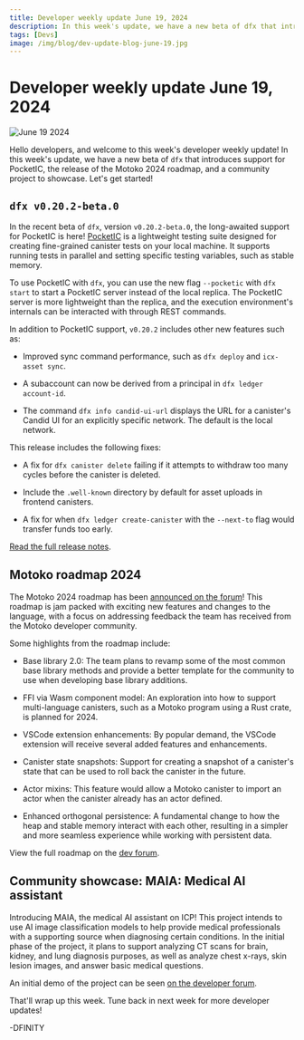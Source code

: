 ```yaml
---
title: Developer weekly update June 19, 2024
description: In this week's update, we have a new beta of dfx that introduces support for PocketIC, the release of the Motoko 2024 roadmap, and a community project to showcase. Let's get started!
tags: [Devs]
image: /img/blog/dev-update-blog-june-19.jpg
---
```


# Developer weekly update June 19, 2024

![June 19 2024](../../static/img/blog/dev-update-blog-june-19.jpg)

Hello developers, and welcome to this week's developer weekly update! In this week's update, we have a new beta of `dfx` that introduces support for PocketIC, the release of the Motoko 2024 roadmap, and a community project to showcase. Let's get started!

## `dfx v0.20.2-beta.0`

In the recent beta of `dfx`, version `v0.20.2-beta.0`, the long-awaited support for PocketIC is here! [PocketIC](/docs/current/building-dapps/creating-dapps/test/pocket-ic) is a lightweight testing suite designed for creating fine-grained canister tests on your local machine. It supports running tests in parallel and setting specific testing variables, such as stable memory.

To use PocketIC with `dfx`, you can use the new flag `--pocketic` with `dfx start` to start a PocketIC server instead of the local replica. The PocketIC server is more lightweight than the replica, and the execution environment's internals can be interacted with through REST commands.

In addition to PocketIC support, `v0.20.2` includes other new features such as:

- Improved sync command performance, such as `dfx deploy` and `icx-asset sync`.

- A subaccount can now be derived from a principal in `dfx ledger account-id`.

- The command `dfx info candid-ui-url` displays the URL for a canister's Candid UI for an explicitly specific network. The default is the local network.

This release includes the following fixes:

- A fix for `dfx canister delete` failing if it attempts to withdraw too many cycles before the canister is deleted.

- Include the `.well-known` directory by default for asset uploads in frontend canisters.

- A fix for when `dfx ledger create-canister` with the `--next-to` flag would transfer funds too early.

[Read the full release notes](https://github.com/dfinity/sdk/releases/tag/0.20.2).

## Motoko roadmap 2024

The Motoko 2024 roadmap has been [announced on the forum](https://forum.dfinity.org/t/motoko-2024-roadmap/31912)! This roadmap is jam packed with exciting new features and changes to the language, with a focus on addressing feedback the team has received from the Motoko developer community.

Some highlights from the roadmap include:

- Base library 2.0: The team plans to revamp some of the most common base library methods and provide a better template for the community to use when developing base library additions.

- FFI via Wasm component model: An exploration into how to support multi-language canisters, such as a Motoko program using a Rust crate, is planned for 2024.

- VSCode extension enhancements: By popular demand, the VSCode extension will receive several added features and enhancements.

- Canister state snapshots: Support for creating a snapshot of a canister's state that can be used to roll back the canister in the future.

- Actor mixins: This feature would allow a Motoko canister to import an actor when the canister already has an actor defined.

- Enhanced orthogonal persistence: A fundamental change to how the heap and stable memory interact with each other, resulting in a simpler and more seamless experience while working with persistent data.

View the full roadmap on the [dev forum](https://forum.dfinity.org/t/motoko-2024-roadmap/31912).

## Community showcase: MAIA: Medical AI assistant

Introducing MAIA, the medical AI assistant on ICP! This project intends to use AI image classification models to help provide medical professionals with a supporting source when diagnosing certain conditions. In the initial phase of the project, it plans to support analyzing CT scans for brain, kidney, and lung diagnosis purposes, as well as analyze chest x-rays, skin lesion images, and answer basic medical questions.

An initial demo of the project can be seen [on the developer forum](https://forum.dfinity.org/t/introducing-maia-medical-ai-assistant-on-internet-computer/32022).

That'll wrap up this week. Tune back in next week for more developer updates!

-DFINITY
